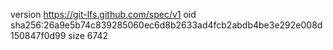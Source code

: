 version https://git-lfs.github.com/spec/v1
oid sha256:26a9e5b74c839285060ec6d8b2633ad4fcb2abdb4be3e292e008d150847f0d99
size 6742
